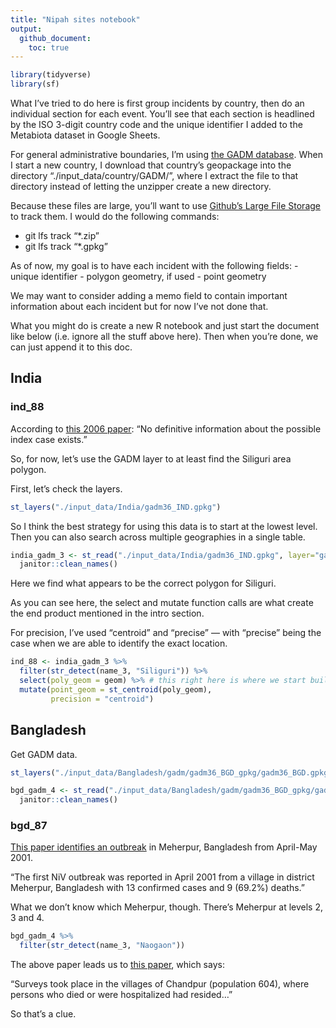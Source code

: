 ```yaml
---
title: "Nipah sites notebook"
output:
  github_document:
    toc: true
---
```


```r
library(tidyverse)
library(sf)
```

What I've tried to do here is first group incidents by country, then do an individual section for each event. You'll see that each section is headlined by the ISO 3-digit country code and the unique identifier I added to the Metabiota dataset in Google Sheets.

For general administrative boundaries, I'm using [the GADM database](https://gadm.org/). When I start a new country, I download that country's geopackage into the directory "./input_data/country/GADM/", where I extract the file to that directory instead of letting the unzipper create a new directory. 

Because these files are large, you'll want to use [Github's Large File Storage](https://git-lfs.github.com/) to track them. I would do the following commands:

- git lfs track "*.zip"
- git lfs track "*.gpkg"

As of now, my goal is to have each incident with the following fields:
- unique identifier
- polygon geometry, if used
- point geometry

We may want to consider adding a memo field to contain important information about each incident but for now I've not done that. 

What you might do is create a new R notebook and just start the document like below (i.e. ignore all the stuff above here). Then when you're done, we can just append it to this doc. 



## India

### ind_88

According to [this 2006 paper](https://www.ncbi.nlm.nih.gov/pmc/articles/PMC3373078/): “No definitive information about the possible index case exists.”

So, for now, let’s use the GADM layer to at least find the Siliguri area polygon.

First, let’s check the layers.

```r
st_layers("./input_data/India/gadm36_IND.gpkg")
```

So I think the best strategy for using this data is to start at the lowest level. Then you can also search across multiple geographies in a single table.

```r
india_gadm_3 <- st_read("./input_data/India/gadm36_IND.gpkg", layer="gadm36_IND_3") %>%
  janitor::clean_names()
```

Here we find what appears to be the correct polygon for Siliguri.

As you can see here, the select and mutate function calls are what create the end product mentioned in the intro section.

For precision, I've used "centroid" and "precise" --- with "precise" being the case when we are able to identify the exact location.

```r
ind_88 <- india_gadm_3 %>%
  filter(str_detect(name_3, "Siliguri")) %>%
  select(poly_geom = geom) %>% # this right here is where we start building the end dataset
  mutate(point_geom = st_centroid(poly_geom),
         precision = "centroid")
```


## Bangladesh

Get GADM data. 

```r
st_layers("./input_data/Bangladesh/gadm/gadm36_BGD_gpkg/gadm36_BGD.gpkg")
```

```r
bgd_gadm_4 <- st_read("./input_data/Bangladesh/gadm/gadm36_BGD_gpkg/gadm36_BGD.gpkg", layer="gadm36_BGD_4") %>%
  janitor::clean_names()

```


### bgd_87

[This paper identifies an outbreak](https://onlinelibrary.wiley.com/doi/full/10.1002/rmv.2010) in Meherpur, Bangladesh from April-May 2001. 

"The first NiV outbreak was reported in April 2001 from a village in district Meherpur, Bangladesh with 13 confirmed cases and 9 (69.2%) deaths."

What we don't know which Meherpur, though. There's Meherpur at levels 2, 3 and 4. 


```r
bgd_gadm_4 %>%
  filter(str_detect(name_3, "Naogaon"))
```
The above paper leads us to [this paper](https://www.ncbi.nlm.nih.gov/pmc/articles/PMC3323384/pdf/04-0701.pdf), which says:

"Surveys took place in the villages of Chandpur (population 604), where persons who died or were hospitalized had resided..."

So that's a clue. 


